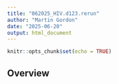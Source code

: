 ```yaml
---
title: "062025_HIV.d123.rerun"
author: "Martin Gordon"
date: "2025-06-20"
output: html_document
---
```


```r
knitr::opts_chunk$set(echo = TRUE)
```

## Overview


```r

```

